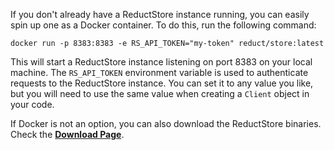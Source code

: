 If you don't already have a ReductStore instance running, you can easily spin up one as a Docker container. To do this,
run the following command:

```
docker run -p 8383:8383 -e RS_API_TOKEN="my-token" reduct/store:latest
```

This will start a ReductStore instance listening on port 8383 on your local machine. The `RS_API_TOKEN` environment variable is used to authenticate requests to the ReductStore instance. You can set it to any value you like, but you will need to use the same value when creating a `Client` object in your code.

If Docker is not an option, you can also download the ReductStore binaries. Check the **[Download Page](/download)**.
